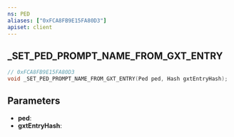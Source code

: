 ```yaml
---
ns: PED
aliases: ["0xFCA8FB9E15FA80D3"]
apiset: client
---
```

## _SET_PED_PROMPT_NAME_FROM_GXT_ENTRY

```c
// 0xFCA8FB9E15FA80D3
void _SET_PED_PROMPT_NAME_FROM_GXT_ENTRY(Ped ped, Hash gxtEntryHash);
```


## Parameters
* **ped**:
* **gxtEntryHash**: